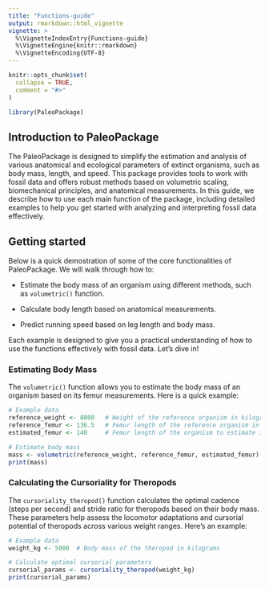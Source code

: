 ```yaml
---
title: "Functions-guide"
output: rmarkdown::html_vignette
vignette: >
  %\VignetteIndexEntry{Functions-guide}
  %\VignetteEngine{knitr::rmarkdown}
  %\VignetteEncoding{UTF-8}
---
```


```r
knitr::opts_chunk$set(
  collapse = TRUE,
  comment = "#>"
)
```

```r
library(PaleoPackage)
```

## Introduction to PaleoPackage

The PaleoPackage is designed to simplify the estimation and analysis of various anatomical and ecological parameters of extinct organisms, such as body mass, length, and speed. This package provides tools to work with fossil data and offers robust methods based on volumetric scaling, biomechanical principles, and anatomical measurements.
In this guide, we describe how to use each main function of the package, including detailed examples to help you get started with analyzing and interpreting fossil data effectively.

## Getting started 

Below is a quick demostration of some of the core functionalities of PaleoPackage. We will walk through how to:

- Estimate the body mass of an organism using different methods, such as `volumetric()` function.

- Calculate body length based on anatomical measurements.

- Predict running speed based on leg length and body mass.

Each example is designed to give you a practical understanding of how to use the functions effectively with fossil data. Let's dive in!

### Estimating Body Mass

The `volumetric()` function allows you to estimate the body mass of an organism based on its femur measurements. Here is a quick example:

```r
# Example data
reference_weight <- 8800   # Weight of the reference organism in kilograms
reference_femur <- 136.5   # Femur length of the reference organism in centimeters
estimated_femur <- 140     # Femur length of the organism to estimate in centimeters

# Estimate body mass
mass <- volumetric(reference_weight, reference_femur, estimated_femur)
print(mass)
```

### Calculating the Cursoriality for Theropods 

The `cursoriality_theropod()` function calculates the optimal cadence (steps per second) and stride ratio for theropods based on their body mass. These parameters help assess the locomotor adaptations and cursorial potential of theropods across various weight ranges. Here's an example:

```r
# Example data
weight_kg <- 5000  # Body mass of the theropod in kilograms

# Calculate optimal cursorial parameters
cursorial_params <- cursoriality_theropod(weight_kg)
print(cursorial_params)
```



